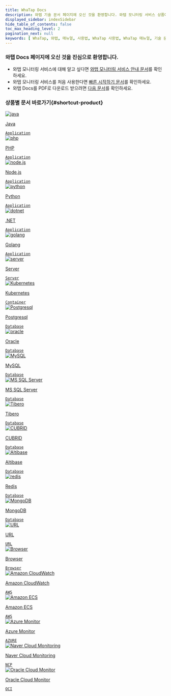 ```yaml
---
title: WhaTap Docs
description: 와탭 기술 문서 페이지에 오신 것을 환영합니다. 와탭 모니터링 서비스 상품에 대한 사용법을 확인할 수 있습니다. 와탭 모니터링 서비스에 대해 알고 싶다면 와탭 모니터링 서비스 안내 문서를 확인하세요. 와탭 모니터링 서비스를 처음 사용한다면 빠른 시작하기 문서를 확인하세요.
displayed_sidebar: indexSidebar
hide_table_of_contents: false
toc_max_heading_level: 2
pagination_next: null
keywords: [ WhaTap, 와탭, 매뉴얼, 사용법, WhaTap 사용법, WhaTap 매뉴얼, 기술 문서, APM, 애플리케이션 모니터링, 로그 모니터링, 쿠버네티스 모니터링, 서버 모니터링, 데이터베이스 모니터링, URL 모니터링, 클라우드 모니터링 ]
---
```


### 와탭 Docs 페이지에 오신 것을 진심으로 환영합니다.

* 와탭 모니터링 서비스에 대해 알고 싶다면 [와탭 모니터링 서비스 안내 문서](whatap-overview)를 확인하세요.
* 와탭 모니터링 서비스를 처음 사용한다면 [빠른 시작하기 문서](quick-guide)를 확인하세요.
* 와탭 Docs를 PDF로 다운로드 받으려면 [다음 문서](reference)를 확인하세요.

### 상품별 문서 바로가기{#shortcut-product}

<div class='flex-container-s'>

<a href='java/introduction'>
<div class='apm-agent'>
<div class='logo'>
<img src='/img/index-icon/product-java-l.svg' alt='java'/>
</div>
<div class='int'>
<p>Java</p>
<code>Application</code>
</div>
</div>
</a>

<a href='php/introduction'>
<div class='apm-agent'>
<div class='logo'>
<img src='/img/index-icon/product-php-l.svg' alt='php'/>
</div>
<div class='int'>
<p>PHP</p>
<code>Application</code>
</div>
</div>
</a>

<a href='nodejs/introduction'>
<div class='apm-agent'>
<div class='logo'>
<img src='/img/index-icon/product-nodejs-l.svg' alt='node.js'/>
</div>
<div class='int'>
<p>Node.js</p>
<code>Application</code>
</div>
</div>
</a>

<a href='python/introduction'>
<div class='apm-agent'>
<div class='logo'>
<img src='/img/index-icon/product-python-l.svg' alt='python'/>
</div>
<div class='int'>
<p>Python</p>
<code>Application</code>
</div>
</div>
</a>

<a href='dotnet/introduction'>
<div class='apm-agent'>
<div class='logo'>
<img src='/img/index-icon/product-dotnet-l.svg' alt='dotnet'/>
</div>
<div class='int'>
<p>.NET</p>
<code>Application</code>
</div>
</div>
</a>

<a href='golang/introduction'>
<div class='apm-agent'>
<div class='logo'>
<img src='/img/index-icon/product-go-l.svg' alt='golang'/>
</div>
<div class='int'>
<p>Golang</p>
<code>Application</code>
</div>
</div>
</a>

<a href='server/introduction'>
<div class='apm-agent'>
<div class='logo'>
<img src='/img/index-icon/product-server-l.svg' alt='server'/>
</div>
<div class='int'>
<p>Server</p>
<code>Server</code>
</div>
</div>
</a>

<a href='kubernetes/introduction'>
<div class='apm-agent'>
<div class='logo'>
<img src='/img/index-icon/product-kubernetes-l.svg' alt='Kubernetes'/>
</div>
<div class='int'>
<p>Kubernetes</p>
<code>Container</code>
</div>
</div>
</a>

<a href='postgresql-v1/monitoring-intro'>
<div class='apm-agent'>
<div class='logo'>
<img src='/img/index-icon/product-postgresql-l.svg' alt='Postgresql'/>
</div>
<div class='int'>
<p>Postgresql</p>
<code>Database</code>
</div>
</div>
</a>

<a href='oracle/monitoring-intro'>
<div class='apm-agent'>
<div class='logo'>
<img src='/img/index-icon/product-oracle-l.svg' alt='oracle'/>
</div>
<div class='int'>
<p>Oracle</p>
<code>Database</code>
</div>
</div>
</a>

<a href='mysql/monitoring-intro'>
<div class='apm-agent'>
<div class='logo'>
<img src='/img/index-icon/product-mysql-l.svg' alt='MySQL'/>
</div>
<div class='int'>
<p>MySQL</p>
<code>Database</code>
</div>
</div>
</a>

<a href='mssql/monitoring-intro'>
<div class='apm-agent'>
<div class='logo'>
<img src='/img/index-icon/product-mssql-l.svg' alt='MS SQL Server'/>
</div>
<div class='int'>
<p>MS SQL Server</p>
<code>Database</code>
</div>
</div>
</a>

<a href='tibero/monitoring-intro'>
<div class='apm-agent'>
<div class='logo'>
<img src='/img/index-icon/product-tibero-l.svg' alt='Tibero'/>
</div>
<div class='int'>
<p>Tibero</p>
<code>Database</code>
</div>
</div>
</a>

<a href='cubrid/monitoring-intro'>
<div class='apm-agent'>
<div class='logo'>
<img src='/img/index-icon/product-cubrid-l.svg' alt='CUBRID'/>
</div>
<div class='int'>
<p>CUBRID</p>
<code>Database</code>
</div>
</div>
</a>

<a href='altibase/monitoring-intro'>
<div class='apm-agent'>
<div class='logo'>
<img src='/img/index-icon/product-altibase-l.svg' alt='Altibase'/>
</div>
<div class='int'>
<p>Altibase</p>
<code>Database</code>
</div>
</div>
</a>

<a href='redis/monitoring-intro'>
<div class='apm-agent'>
<div class='logo'>
<img src='/img/index-icon/product-redis-l.svg' alt='redis'/>
</div>
<div class='int'>
<p>Redis</p>
<code>Database</code>
</div>
</div>
</a>

<a href='mongodb/monitoring-intro'>
<div class='apm-agent'>
<div class='logo'>
<img src='/img/index-icon/product-mongodb-l.svg' alt='MongoDB'/>
</div>
<div class='int'>
<p>MongoDB</p>
<code>Database</code>
</div>
</div>
</a>

<a href='url/url-intro'>
<div class='apm-agent'>
<div class='logo'>
<img src='/img/index-icon/product-url-l.svg' alt='URL'/>
</div>
<div class='int'>
<p>URL</p>
<code>URL</code>
</div>
</div>
</a>

<a href='browser'>
<div class='apm-agent'>
<div class='logo'>
<img src='/img/index-icon/product-rum-l.svg' alt='Browser'/>
</div>
<div class='int'>
<p>Browser</p>
<code>Browser</code>
</div>
</div>
</a>

<a href='amazon-cloudwatch/install-agent'>
<div class='apm-agent'>
<div class='logo'>
<img src='/img/index-icon/product-aws-ec2-l.svg' alt='Amazon CloudWatch'/>
</div>
<div class='int'>
<p>Amazon CloudWatch</p>
<code>AWS</code>
</div>
</div>
</a>

<a href='amazon-ecs/introduction'>
<div class='apm-agent'>
<div class='logo'>
<img src='/img/index-icon/product-aws-ecs-l.svg' alt='Amazon ECS'/>
</div>
<div class='int'>
<p>Amazon ECS</p>
<code>AWS</code>
</div>
</div>
</a>

<a href='azure/install-agent'>
<div class='apm-agent'>
<div class='logo'>
<img src='/img/index-icon/product-azure-l.svg' alt='Azure Monitor'/>
</div>
<div class='int'>
<p>Azure Monitor</p>
<code>AZURE</code>
</div>
</div>
</a>

<a href='ncloud/install-agent'>
<div class='apm-agent'>
<div class='logo'>
<img src='/img/index-icon/product-naver-l.svg' alt='Naver Cloud Monitoring'/>
</div>
<div class='int'>
<p class='narrow'>Naver Cloud Monitoring</p>
<code>NCP</code>
</div>
</div>
</a>

<a href='oracle-cloud/install-agent'>
<div class='apm-agent'>
<div class='logo'>
<img src='/img/index-icon/product-oracle-l.svg' alt='Oracle Cloud Monitor'/>
</div>
<div class='int'>
<p class='narrow'>Oracle Cloud Monitor</p>
<code>OCI</code>
</div>
</div>
</a>

</div>